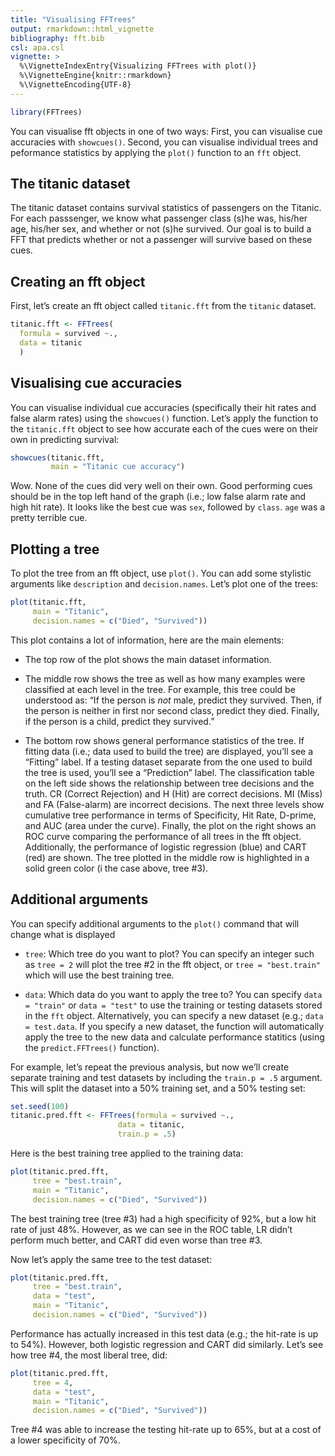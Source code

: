 ```yaml
---
title: "Visualising FFTrees"
output: rmarkdown::html_vignette
bibliography: fft.bib
csl: apa.csl
vignette: >
  %\VignetteIndexEntry{Visualizing FFTrees with plot()}
  %\VignetteEngine{knitr::rmarkdown}
  %\VignetteEncoding{UTF-8}
---
```



```r
library(FFTrees)
```

You can visualise fft objects in one of two ways: First, you can visualise cue accuracies with `showcues()`. Second, you can visualise individual trees and peformance statistics by applying the `plot()` function to an `fft` object. 

## The titanic dataset

The titanic dataset contains survival statistics of passengers on the Titanic. For each passsenger, we know what passenger class (s)he was, his/her age, his/her sex, and whether or not (s)he survived. Our goal is to build a FFT that predicts whether or not a passenger will survive based on these cues.

## Creating an fft object

First, let's create an fft object called `titanic.fft` from the `titanic` dataset.

```r
titanic.fft <- FFTrees(
  formula = survived ~.,
  data = titanic
  )
```


## Visualising cue accuracies

You can visualise individual cue accuracies (specifically their hit rates and false alarm rates) using the `showcues()` function. Let's apply the function to the `titanic.fft` object to see how accurate each of the cues were on their own in predicting survival:

```r
showcues(titanic.fft,
         main = "Titanic cue accuracy")
```

Wow. None of the cues did very well on their own. Good performing cues should be in the top left hand of the graph (i.e.; low false alarm rate and high hit rate). It looks like the best cue was `sex`, followed by `class`. `age` was a pretty terrible cue.

## Plotting a tree

To plot the tree from an fft object, use `plot()`. You can add some stylistic arguments like `description` and `decision.names`. Let's plot one of the trees:

```r
plot(titanic.fft, 
     main = "Titanic", 
     decision.names = c("Died", "Survived"))
```

This plot contains a lot of information, here are the main elements:

- The top row of the plot shows the main dataset information. 

- The middle row shows the tree as well as how many examples were classified at each level in the tree. For example, this tree could be understood as: "If the person is *not* male, predict they survived. Then, if the person is neither in first nor second class, predict they died. Finally, if the person is a child, predict they survived."

- The bottom row shows general performance statistics of the tree. If fitting data (i.e.; data used to build the tree) are displayed, you'll see a "Fitting" label. If a testing dataset separate from the one used to build the tree is used, you'll see a "Prediction" label. The classification table on the left side shows the relationship between tree decisions and the truth. CR (Correct Rejection) and H (Hit) are correct decisions. MI (Miss) and FA (False-alarm) are incorrect decisions. The next three levels show cumulative tree performance in terms of Specificity, Hit Rate, D-prime, and AUC (area under the curve). Finally, the plot on the right shows an ROC curve comparing the performance of all trees in the fft object. Additionally, the performance of logistic regression (blue) and CART (red) are shown. The tree plotted in the middle row is highlighted in a solid green color (i the case above, tree #3).

## Additional arguments

You can specify additional arguments to the `plot()` command that will change what is displayed

- `tree`: Which tree do you want to plot? You can specify an integer such as `tree = 2` will plot the tree #2 in the fft object, or `tree = "best.train"` which will use the best training tree.

- `data`: Which data do you want to apply the tree to? You can specify `data = "train"` or `data = "test"` to use the training or testing datasets stored in the `fft` object. Alternatively, you can specify a new dataset (e.g.; `data = test.data`. If you specify a new dataset, the function will automatically apply the tree to the new data and calculate performance statitics (using the `predict.FFTrees()` function).

For example, let's repeat the previous analysis, but now we'll create separate training and test datasets by including the `train.p = .5` argument. This will split the dataset into a 50% training set, and a 50% testing set:

```r
set.seed(100)
titanic.pred.fft <- FFTrees(formula = survived ~.,
                        data = titanic,
                        train.p = .5)
```

Here is the best training tree applied to the training data:

```r
plot(titanic.pred.fft,
     tree = "best.train", 
     main = "Titanic", 
     decision.names = c("Died", "Survived"))
```

The best training tree (tree #3) had a high specificity of 92%, but a low hit rate of just 48%. However, as we can see in the ROC table, LR didn't perform much better, and CART did even worse than tree #3.

Now let's apply the same tree to the test dataset:

```r
plot(titanic.pred.fft,
     tree = "best.train",
     data = "test", 
     main = "Titanic", 
     decision.names = c("Died", "Survived"))
```

Performance has actually increased in this test data (e.g.; the hit-rate is up to 54%). However, both logistic regression and CART did similarly. Let's see how tree #4, the most liberal tree, did:

```r
plot(titanic.pred.fft,
     tree = 4,
     data = "test", 
     main = "Titanic", 
     decision.names = c("Died", "Survived"))
```

Tree #4 was able to increase the testing hit-rate up to 65%, but at a cost of a lower specificity of 70%.
